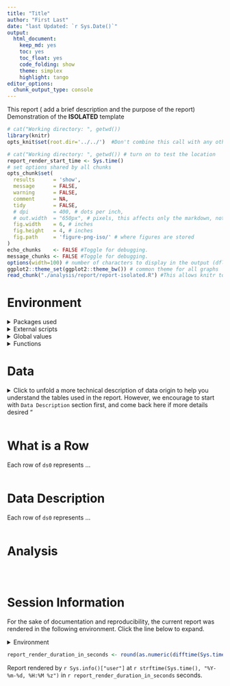 ```yaml
---
title: "Title"
author: "First Last"  
date: "last Updated: `r Sys.Date()`"
output:
  html_document:
    keep_md: yes
    toc: yes
    toc_float: yes
    code_folding: show
    theme: simplex
    highlight: tango
editor_options: 
  chunk_output_type: console
---
```


This report ( add a brief description and the purpose of the report)
Demonstration of the __ISOLATED__ template

<!--  Set the working directory to the repository's base directory; this assumes the report is nested inside of two directories.-->
```r
# cat("Working directory: ", getwd())
library(knitr)
opts_knit$set(root.dir='../../')  #Don't combine this call with any other chunk -especially one that uses file paths.
```

```r
# cat("Working directory: ", getwd()) # turn on to test the location
report_render_start_time <- Sys.time()
# set options shared by all chunks
opts_chunk$set(
  results      = 'show',
  message      = FALSE,
  warning      = FALSE,
  comment      = NA,
  tidy         = FALSE,
  # dpi        = 400, # dots per inch,
  # out.width  = "650px", # pixels, this affects only the markdown, not the underlying png file.  The height will be scaled appropriately.
  fig.width    = 6, # inches
  fig.height   = 4, # inches
  fig.path     = 'figure-png-iso/' # where figures are stored
)
echo_chunks    <- FALSE #Toggle for debugging.
message_chunks <- FALSE #Toggle for debugging.
options(width=100) # number of characters to display in the output (dflt = 80)
ggplot2::theme_set(ggplot2::theme_bw()) # common theme for all graphs
read_chunk("./analysis/report/report-isolated.R") #This allows knitr to call chunks tagged in the underlying *.R file.
```


# Environment

<details>
   <summary> Packages used <span class="glyphicon glyphicon-plus-sign"></span></summary>

Packages used in current report
<!-- Load packages, or at least verify they're available on the local machine.  Suppress the output when loading packages. -->
```r
```
</details>


<details>
   <summary> External scripts <span class="glyphicon glyphicon-plus-sign"></span></summary>
<!-- Load the sources.  Suppress the output when loading sources. --> 
```r
```
</details>


<details>
   <summary> Global values <span class="glyphicon glyphicon-plus-sign"></span></summary>

Values used throughout the report.
<!-- Load any Global functions and variables declared in the R file.  Suppress the output. --> 
```r
```
</details>


<details>
   <summary> Functions <span class="glyphicon glyphicon-plus-sign"></span></summary>

Custom functions defined for use in this report.
```r
```
</details>


# Data

<details>
   <summary> Click to unfold a more technical description of data origin to help you understand the tables used in the report. However, we encourage to start with `Data Description` section first, and come back here if more details desired "<span class="glyphicon glyphicon-plus-sign"></span></summary>
  
```r

```
</details>

```r

```

# What is a Row

Each row of `ds0` represents ...

```r

```

# Data Description

Each row of `ds0` represents ...

```r

```


# Analysis 

```r
```


```r
```

```r
```

Session Information {#session-info}
===========================================================================

For the sake of documentation and reproducibility, the current report was rendered in the following environment.  Click the line below to expand.

<details>
  <summary>Environment <span class="glyphicon glyphicon-plus-sign"></span></summary>
```r
if( requireNamespace("devtools", quietly = TRUE) ) {
  devtools::session_info()
} else {
  sessionInfo()
}
```
</details>

```r
report_render_duration_in_seconds <- round(as.numeric(difftime(Sys.time(), report_render_start_time, units="secs")))
```

Report rendered by `r Sys.info()["user"]` at `r strftime(Sys.time(), "%Y-%m-%d, %H:%M %z")` in `r report_render_duration_in_seconds` seconds.
